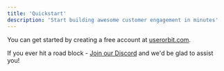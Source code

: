 ```yaml
---
title: 'Quickstart'
description: 'Start building awesome customer engagement in minutes'
---
```


You can get started by creating a free account at [userorbit.com](https://userorbit.com).


If you ever hit a road block - [Join our Discord](https://discord.gg/bV6gXpmr) and we'd be glad to assist you!
